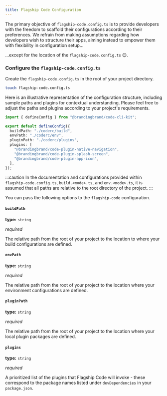 ```yaml
---
title: Flagship Code Configuration
---
```


The primary objective of `flagship-code.config.ts` is to provide developers with the freedom to scaffold their configurations according to their preferences. We refrain from making assumptions regarding how developers wish to structure their apps, aiming instead to empower them with flexibility in configuration setup...

...except for the location of the `flagship-code.config.ts` 😉.

### Configure the `flagship-code.config.ts`

Create the `flagship-code.config.ts` in the root of your project directory.

```sh
touch flagship-code.config.ts
```

Here is an illustrative representation of the configuration structure, including sample paths and plugins for contextual understanding. Please feel free to adjust the paths and plugins according to your project's requirements.

```ts title="flagship-code.config.ts"
import { defineConfig } from "@brandingbrand/code-cli-kit";

export default defineConfig({
  buildPath: "./coderc/build",
  envPath: "./coderc/env",
  pluginPath: "./coderc/plugins",
  plugins: [
    "@brandingbrand/code-plugin-native-navigation",
    "@brandingbrand/code-plugin-splash-screen",
    "@brandingbrand/code-plugin-app-icon",
  ],
});
```

:::caution
In the documentation and configurations provided within `flagship-code.config.ts`, `build.<mode>.ts`, and `env.<mode>.ts`, it is assumed that all paths are relative to the root directory of the project.
:::

You can pass the following options to the `flagship-code` configuration.

#### `buildPath`

**type:** `string`

_required_

The relative path from the root of your project to the location to where your build configurations are defined.

#### `envPath`

**type:** `string`

_required_

The relative path from the root of your project to the location where your environment configurations are defined.

#### `pluginPath`

**type:** `string`

_required_

The relative path from the root of your project to the location where your local plugin packages are defined.

#### `plugins`

**type:** `string`

_required_

A prioritized list of the plugins that Flagship Code will invoke - these correspond to the package names listed under `devDependencies` in your `package.json`.
